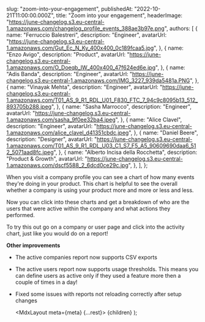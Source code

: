 
  slug: "zoom-into-your-engagement",
  publishedAt: "2022-10-21T11:00:00.000Z",
  title: "Zoom into your engagement",
  headerImage:
    "https://june-changelog.s3.eu-central-1.amazonaws.com/changelog_profile_events_388ae3b97e.png",
  authors: [
    {
      name: "Ferruccio Balestreri",
      description: "Engineer",
      avatarUrl:
        "https://june-changelog.s3.eu-central-1.amazonaws.com/Gut_Ec_N_Ky_400x400_0c189fcaa5.jpg",
    },
    {
      name: "Enzo Avigo",
      description: "Product",
      avatarUrl:
        "https://june-changelog.s3.eu-central-1.amazonaws.com/O_Doeqb_IW_400x400_47f624ed6e.jpg",
    },
    {
      name: "Adis Banda",
      description: "Engineer",
      avatarUrl:
        "https://june-changelog.s3.eu-central-1.amazonaws.com/IMG_3227_939da5481a.PNG",
    },
    {
      name: "Vinayak Mehta",
      description: "Engineer",
      avatarUrl:
        "https://june-changelog.s3.eu-central-1.amazonaws.com/T01_AS_9_R1_RDL_U01_F830_FTC_7_94c9c8095b13_512_893705b288.jpeg",
    },
    {
      name: "Sasha Marrocco",
      description: "Engineer",
      avatarUrl:
        "https://june-changelog.s3.eu-central-1.amazonaws.com/sasha_9f0ee32ba4.jpeg",
    },
    {
      name: "Alice Clavel",
      description: "Engineer",
      avatarUrl:
        "https://june-changelog.s3.eu-central-1.amazonaws.com/alice_clavel_d41351cbdc.jpeg",
    },
    {
      name: "Daniel Beere",
      description: "Designer",
      avatarUrl:
        "https://june-changelog.s3.eu-central-1.amazonaws.com/T01_AS_9_R1_RDL_U03_C1_S7_F5_A5_90609690daa6_512_5071aad8fc.jpeg",
    },
    {
      name: "Alberto Incisa della Rocchetta",
      description: "Product & Growth",
      avatarUrl:
        "https://june-changelog.s3.eu-central-1.amazonaws.com/dscf5588_2_6dcd0ce29c.jpg",
    },
  ],
};

When you visit a company profile you can see a chart of how many events they're doing in your product. This chart is helpful to see the overall whether a company is using your product more and more or less and less.

Now you can click into these charts and get a breakdown of who are the users that were active within the company and what actions they performed.

To try this out go on a company or user page and click into the activity chart, just like you would do on a report!

**Other improvements**

- The active companies report now supports CSV exports
- The active users report now supports usage thresholds. This means you can define users as active only if they used a feature more then a couple of times in a day!
- Fixed some issues with reports not reloading correctly after setup changes

  <MdxLayout meta={meta} {...rest}>
    {children}
  </MdxLayout>
);
